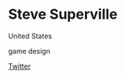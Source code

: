 # Steve Superville

<Location>

United States

</Location>

<Skills>

game design

</Skills>

<Personal>

[Twitter](https://twitter.com/SteveSuperville)

</Personal>


